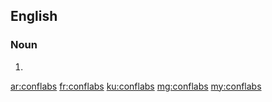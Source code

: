 ==English==

===Noun===
{{head|en|noun plural form}}

# {{plural of|conflab|lang=en}}

[[ar:conflabs]]
[[fr:conflabs]]
[[ku:conflabs]]
[[mg:conflabs]]
[[my:conflabs]]
